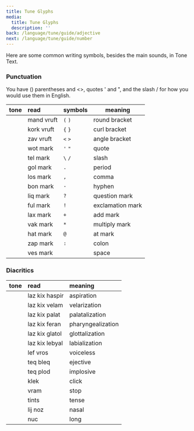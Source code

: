 ```yaml
---
title: Tune Glyphs
media:
  title: Tune Glyphs
  description: ''
back: /language/tune/guide/adjective
next: /language/tune/guide/number
---
```


Here are some common writing symbols, besides the main sounds, in Tone
Text.

### Punctuation

You have () parentheses and \<\>, quotes ' and ", and the slash / for
how you would use them in English.

| tone                    | read       | symbols | meaning          |
| :---------------------- | :--------- | :------ | ---------------- |
| <T text="mand vruft" /> | mand vruft | `(` `)` | round bracket    |
| <T text="kork vruft" /> | kork vruft | `{` `}` | curl bracket     |
| <T text="zav vruft" />  | zav vruft  | `<` `>` | angle bracket    |
| <T text="wot mark" />   | wot mark   | `'` `"` | quote            |
| <T text="tel mark" />   | tel mark   | `\` `/` | slash            |
| <T text="gol mark" />   | gol mark   | `.`     | period           |
| <T text="los mark" />   | los mark   | `,`     | comma            |
| <T text="bon mark" />   | bon mark   | `-`     | hyphen           |
| <T text="liq mark" />   | liq mark   | `?`     | question mark    |
| <T text="ful mark" />   | ful mark   | `!`     | exclamation mark |
| <T text="lax mark" />   | lax mark   | `+`     | add mark         |
| <T text="vak mark" />   | vak mark   | `*`     | multiply mark    |
| <T text="hat mark" />   | hat mark   | `@`     | at mark          |
| <T text="zap mark" />   | zap mark   | `:`     | colon            |
| <T text="ves mark" />   | ves mark   | ` `     | space            |

### Diacritics

| tone                        | read           | meaning           |
| :-------------------------- | :------------- | :---------------- |
| <T text="laz kix haspir" /> | laz kix haspir | aspiration        |
| <T text="laz kix velam" />  | laz kix velam  | velarization      |
| <T text="laz kix palat" />  | laz kix palat  | palatalization    |
| <T text="laz kix feran" />  | laz kix feran  | pharyngealization |
| <T text="laz kix glatol" /> | laz kix glatol | glottalization    |
| <T text="laz kix lebyal" /> | laz kix lebyal | labialization     |
| <T text="lef vros" />       | lef vros       | voiceless         |
| <T text="teq bleq" />       | teq bleq       | ejective          |
| <T text="teq plod" />       | teq plod       | implosive         |
| <T text="klek" />           | klek           | click             |
| <T text="vram" />           | vram           | stop              |
| <T text="tints" />          | tints          | tense             |
| <T text="lij noz" />        | lij noz        | nasal             |
| <T text="nuc" />            | nuc            | long              |
